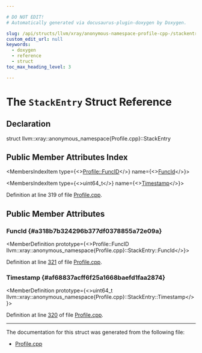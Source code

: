```yaml
---

# DO NOT EDIT!
# Automatically generated via docusaurus-plugin-doxygen by Doxygen.

slug: /api/structs/llvm/xray/anonymous-namespace-profile-cpp-/stackentry
custom_edit_url: null
keywords:
  - doxygen
  - reference
  - struct
toc_max_heading_level: 3

---
```





# The `StackEntry` Struct Reference

<DoxygenPage pluginConfig={pluginConfig}>



## Declaration

<CodeBlock>struct llvm::xray::anonymous_namespace{Profile.cpp}::StackEntry</CodeBlock>

## Public Member Attributes Index

<MembersIndex>

<MembersIndexItem
  type={<><a href="/docs/api/classes/llvm/xray/profile/#ad2b6bb82d2aa4a6c3064d4bc664e9053">Profile::FuncID</a></>}
  name={<><a href="#a318b7b324296b377df0378855a72e09a">FuncId</a></>}>
</MembersIndexItem>

<MembersIndexItem
  type={<>uint64&#95;t</>}
  name={<><a href="#af68837acff6f25a1668baefd1faa2874">Timestamp</a></>}>
</MembersIndexItem>

</MembersIndex>


Definition at line 319 of file <a href="/docs/api/files/lib/lib/xray/profile-cpp">Profile.cpp</a>.

<SectionDefinition>

## Public Member Attributes

### FuncId {#a318b7b324296b377df0378855a72e09a}

<MemberDefinition
  prototype={<>Profile::FuncID llvm::xray::anonymous&#95;namespace&#123;Profile.cpp&#125;::StackEntry::FuncId</>}>

Definition at line <a href="/docs/api/files/lib/lib/xray/profile-cpp/#l00321">321</a> of file <a href="/docs/api/files/lib/lib/xray/profile-cpp">Profile.cpp</a>.
</MemberDefinition>

### Timestamp {#af68837acff6f25a1668baefd1faa2874}

<MemberDefinition
  prototype={<>uint64&#95;t llvm::xray::anonymous&#95;namespace&#123;Profile.cpp&#125;::StackEntry::Timestamp</>}>

Definition at line <a href="/docs/api/files/lib/lib/xray/profile-cpp/#l00320">320</a> of file <a href="/docs/api/files/lib/lib/xray/profile-cpp">Profile.cpp</a>.
</MemberDefinition>

</SectionDefinition>

<hr/>

The documentation for this struct was generated from the following file:

<ul>
<li><a href="/docs/api/files/lib/lib/xray/profile-cpp">Profile.cpp</a></li>
</ul>

</DoxygenPage>
